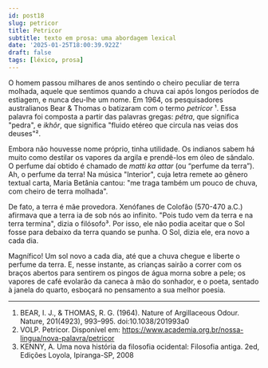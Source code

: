 ```yaml
---
id: post18
slug: petricor
title: Petricor
subtitle: texto em prosa: uma abordagem lexical
date: '2025-01-25T18:00:39.922Z'
draft: false
tags: [léxico, prosa]
---
```


O homem passou milhares de anos sentindo o cheiro peculiar de terra
molhada, aquele que sentimos quando a chuva cai após longos períodos de estiagem,
e nunca deu-lhe um nome. Em 1964, os pesquisadores australianos
Bear & Thomas o batizaram com o termo _petricor_ ¹. Essa palavra foi
composta a partir das palavras gregas: _pétra_, que significa "pedra", e 
_ikhôr_, que significa "fluido etéreo que circula nas veias dos deuses"².

Embora não houvesse nome próprio, tinha utilidade. Os indianos sabem há muito como
destilar os vapores da argila e prendê-los em óleo de sândalo. O perfume
daí obtido é chamado de _matti ka attar_ (ou “perfume da terra”). 
Ah, o perfume da terra! Na música "Interior", cuja letra remete ao gênero textual carta, 
Maria Betânia cantou: "me traga também um pouco de chuva, com cheiro de terra molhada".

De fato, a terra é mãe provedora. Xenófanes de Colofão (570-470 a.C.) 
afirmava que a terra ia de sob nós ao infinito.
"Pois tudo vem da terra e na terra termina", dizia o filósofo³. Por isso,
ele não podia aceitar que o Sol fosse para debaixo da terra quando se punha. O Sol, 
dizia ele, era novo a cada dia.

Magnífico! Um sol novo a cada dia, até que a chuva chegue e liberte o perfume da terra. 
E, nesse instante, as crianças sairão a correr com os braços abertos para sentirem
os pingos de água morna sobre a pele; os vapores de café evolarão da caneca à mão do sonhador,
e o poeta, sentado à janela do quarto, esboçará no pensamento a sua melhor poesia.

---

1. BEAR, I. J., & THOMAS, R. G. (1964). Nature of Argillaceous Odour. Nature, 201(4923), 993–995. doi:10.1038/201993a0
2. VOLP. Petricor. Disponível em: https://www.academia.org.br/nossa-lingua/nova-palavra/petricor
3. KENNY, A. Uma nova história da filosofia ocidental: Filosofia antiga. 2ed, Edições Loyola, Ipiranga-SP, 2008